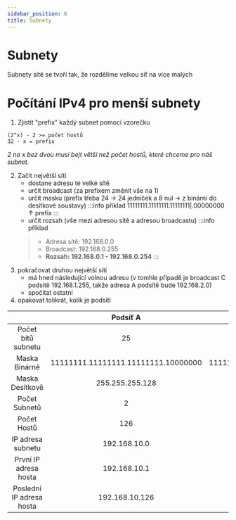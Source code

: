 ```yaml
---
sidebar_position: 6
title: Subnety
---
```


# Subnety

Subnety sítě se tvoří tak, že rozdělíme velkou síť na více malých 

# Počítání IPv4 pro menší subnety 
1. Zjistit "prefix" každý subnet pomocí vzorečku

```
(2^x) - 2 >= počet hostů
32 - x = prefix
```
*2 na x bez dvou musí bejt větší než počet hostů, které chceme pro náš subnet.*


2. Začít největší sítí
    * dostane adresu té velké sítě
    * určit broadcast (za prefixem změnit vše na 1)
    * určit masku (prefix třeba 24 -> 24 jedniček a 8 nul -> z binární do desítkové soustavy)
    :::info příklad
        11111111.11111111.11111111|.00000000
                                  ↑
                                prefix
    :::
    * určit rozsah (vše mezi adresou sítě a adresou broadcastu)
    :::info příklad
    > - Adresa sítě: 192.168.0.0
    > - Broadcast: 192.168.0.255
    > - **Rozsah: 192.168.0.1 - 192.168.0.254**
    :::
3. pokračovat druhou největší sítí
    *    má hned následující volnou adresu (v tomhle případě je broadcast C podsítě 192.168.1.255, takže adresa A podsítě bude 192.168.2.0)
    * spočítat ostatní
4. opakovat tolikrát, kolik je podsítí

|| Podsíť A | Podsíť B |
| :-: | :-: | :-: |
|Počet bitů subnetu|25|26|
|Maska Binárně|11111111.11111111.11111111.10000000|11111111.11111111.11111111.11000000|
|Maska Desítkově|255.255.255.128|255.255.255.192|
|Počet Subnetů|2|8|
|Počet Hostů|126|62|
|IP adresa subnetu|192.168.10.0|192.168.10.128|
|První IP adresa hosta|192.168.10.1|192.168.10.129|
|Poslední IP adresa hosta|192.168.10.126|192.169.10.190|

